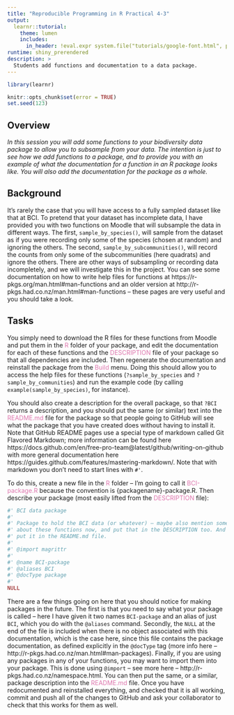 ```yaml
---
title: "Reproducible Programming in R Practical 4-3"
output: 
  learnr::tutorial:
    theme: lumen
    includes:
      in_header: !eval.expr system.file("tutorials/google-font.html", package = "RPiR")
runtime: shiny_prerendered
description: >
  Students add functions and documentation to a data package.
---
```


```r
library(learnr)

knitr::opts_chunk$set(error = TRUE)
set.seed(123)
```


## Overview
*In this session you will add some functions to your biodiversity data package* 
*to allow you to subsample from your data. The intention is just to see how we* 
*add functions to a package, and to provide you with an example of what the*
*documentation for a function in an R package looks like. You will also add the*
*documentation for the package as a whole.*

## Background

It’s rarely the case that you will have access to a fully sampled dataset like
that at BCI. To pretend that your dataset has incomplete data, I have provided 
you with two functions on Moodle that will subsample the data in different ways. 
The first, `sample_by_species()`, will sample from the dataset as if you were
recording only some of the species (chosen at random) and ignoring the others. 
The second, `sample_by_subcommunities()`, will record the counts from only 
some of the subcommunities (here quadrats) and ignore the others. There are 
other ways of subsampling or recording data incompletely, and we will
investigate this in the project. You can see some documentation on how to write
help files for functions at https://r-pkgs.org/man.html#man-functions and an
older version at http://r-pkgs.had.co.nz/man.html#man-functions – these pages 
are very useful and you should take a look.

## Tasks

You simply need to download the R files for these functions from Moodle and put
them in the <span style="color: #de77ae;">R</span> folder of your package, and
edit the documentation for each of these functions and the 
<span style="color: #de77ae;">DESCRIPTION</span> file of your package so that 
all dependencies are included. Then regenerate the documentation and reinstall 
the package from the <span style="color: #de77ae;">Build</span> menu. Doing this 
should allow you to access the help files for these functions 
(`?sample_by_species` and `?sample_by_communities`) and run the example code (by 
calling `example(sample_by_species)`, for instance). 

You should also create a description for the overall package, so that `?BCI` 
returns a description, and you should put the same (or similar) text into the 
<span style="color: #de77ae;">README.md</span> file for the package so that 
people going to GitHub will see what the package that you have created does 
without having to install it. Note that GitHub README pages use a special type 
of markdown called Git Flavored Markdown; more information can be found here https://docs.github.com/en/free-pro-team@latest/github/writing-on-github with 
more general documentation here 
https://guides.github.com/features/mastering-markdown/. Note that with markdown
you don’t need to start lines with `#'`.

To do this, create a new file in the <span style="color: #de77ae;">R</span> 
folder – I’m going to call it <span style="color: #de77ae;">BCI-package.R</span> 
because the convention is {packagename}-package.R. Then describe your package (most easily lifted 
from the <span style="color: #de77ae;">DESCRIPTION</span> file):

```r
#' BCI data package 
#'
#' Package to hold the BCI data (or whatever) – maybe also mention something
#' about these functions now, and put that in the DESCRIPTION too. And then
#' put it in the README.md file. 
#'
#' @import magrittr 
#'
#' @name BCI-package
#' @aliases BCI
#' @docType package 
#'
NULL
```

There are a few things going on here that you should notice for making packages 
in the future. The first is that you need to say what your package is called – 
here I have given it two names `BCI-package` and an alias of just `BCI`, which 
you do with the `@aliases` command. Secondly, the `NULL` at the end of the file
is included when there is no object associated with this documentation, which is
the case here, since this file contains the package documentation, as defined
explicitly in the `@docType` tag (more info here –
http://r-pkgs.had.co.nz/man.html#man-packages). Finally, if you are using any 
packages in any of your functions, you may want to import them into your 
package. This is done using `@import` – see more here –
http://r-pkgs.had.co.nz/namespace.html. You can then put the same, or a similar,
package description into the <span style="color: #de77ae;">README.md</span> 
file. Once you have redocumented and reinstalled everything, and checked that it 
is all working, commit and push all of the changes to GitHub and ask your 
collaborator to check that this works for them as well.
